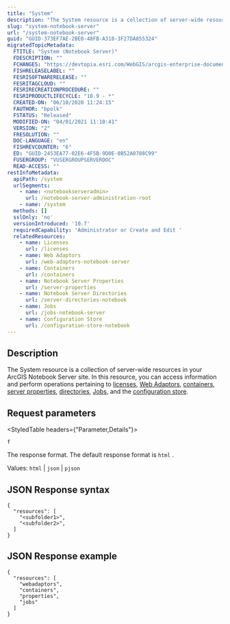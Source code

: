 ```yaml
---
title: "System"
description: "The System resource is a collection of server-wide resources in your ArcGIS Notebook Server site."
slug: "system-notebook-server"
url: "/system-notebook-server"
guid: "GUID-373EF7AE-2BE0-48FB-A310-3F27DA855324"
migratedTopicMetadata:
  FTITLE: "System (Notebook Server)"
  FDESCRIPTION: ""
  FCHANGES: "https://devtopia.esri.com/WebGIS/arcgis-enterprise-documentation/issues/2890"
  FISHRELEASELABEL: ""
  FESRISOFTWARERELEASE: ""
  FESRITAGCLOUD: ""
  FESRIRECREATIONPROCEDURE: ""
  FESRIPRODUCTLIFECYCLE: "10.9 - *"
  CREATED-ON: "06/10/2020 11:24:15"
  FAUTHOR: "bpolk"
  FSTATUS: "Released"
  MODIFIED-ON: "04/01/2021 11:10:41"
  VERSION: "2"
  FRESOLUTION: ""
  DOC-LANGUAGE: "en"
  FISHREVCOUNTER: "6"
  ED: "GUID-2453EA77-02E6-4F5B-9D0E-0B52A0788C99"
  FUSERGROUP: "VUSERGROUPSERVERDOC"
  READ-ACCESS: ""
restInfoMetadata:
  apiPath: /system
  urlSegments:
    - name: <notebookserveradmin>
      url: /notebook-server-administration-root
    - name: /system
  methods: []
  sslOnly: 'no'
  versionIntroduced: '10.7'
  requiredCapability: 'Administrator or Create and Edit '
  relatedResources:
    - name: Licenses
      url: /licenses
    - name: Web Adaptors
      url: /web-adaptors-notebook-server
    - name: Containers
      url: /containers
    - name: Notebook Server Properties
      url: /server-properties
    - name: Notebook Server Directories
      url: /server-directories-notebook
    - name: Jobs
      url: /jobs-notebook-server
    - name: Configuration Store
      url: /configuration-store-notebook
---
```


## Description

The System resource is a collection of server-wide resources in your ArcGIS Notebook Server site. In this resource, you can access information and perform operations pertaining to [licenses](/licenses), [Web Adaptors](/web-adaptors-notebook-server), [containers](/containers), [server properties](/server-properties), [directories](/server-directories-notebook), [Jobs](/jobs-notebook-server), and the [configuration store](/configuration-store-notebook).

##  Request parameters

<StyledTable headers={"Parameter,Details"}>

<StyledTableRow>

<StyledTableCell cellStyle="markdown">

`f` 

</StyledTableCell>

<StyledTableCell cellStyle="markdown">

The response format. The default response format is `html` .

Values: `html`  \| `json`  \| `pjson` 

</StyledTableCell>

</StyledTableRow>

</StyledTable>

## JSON Response syntax

```other
{
  "resources": [
    "<subfolder1>",
    "<subfolder2>",
  ]
}
```

 

## JSON Response example

```other
{
  "resources": [
    "webadaptors",
    "containers",
    "properties",
    "jobs"
  ]
}
```

 
